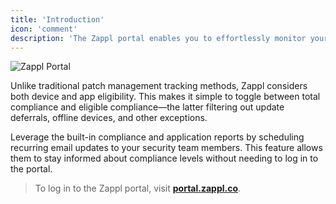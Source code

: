 ```yaml
---
title: 'Introduction'
icon: 'comment'
description: 'The Zappl portal enables you to effortlessly monitor your app compliance status across your entire estate.'
---
```


![Zappl Portal](/images/portal.webp)


Unlike traditional patch management tracking methods, Zappl considers both device and app eligibility. This makes it simple to toggle between total compliance and eligible compliance—the latter filtering out update deferrals, offline devices, and other exceptions.

Leverage the built-in compliance and application reports by scheduling recurring email updates to your security team members. This feature allows them to stay informed about compliance levels without needing to log in to the portal.

>To log in to the Zappl portal, visit **[portal.zappl.co](https://portal.zappl.co)**.